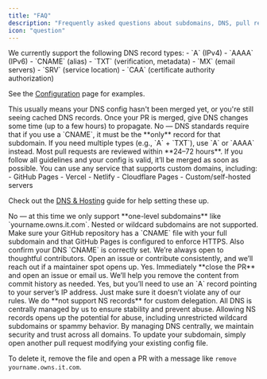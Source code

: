 ```yaml
---
title: "FAQ"
description: "Frequently asked questions about subdomains, DNS, pull requests, and usage rules."
icon: "question"
---
```



<AccordionGroup>

<Accordion title="Which DNS record types are supported?">
We currently support the following DNS record types:
- `A` (IPv4)
- `AAAA` (IPv6)
- `CNAME` (alias)
- `TXT` (verification, metadata)
- `MX` (email servers)
- `SRV` (service location)
- `CAA` (certificate authority authorization)

See the [Configuration](/configuration) page for examples.
</Accordion>

<Accordion title="Why does my domain still redirect to the project homepage?">
This usually means your DNS config hasn't been merged yet, or you're still seeing cached DNS records. Once your PR is merged, give DNS changes some time (up to a few hours) to propagate.
</Accordion>

<Accordion title="Can I use a CNAME record with other record types?">
No — DNS standards require that if you use a `CNAME`, it must be the **only** record for that subdomain. If you need multiple types (e.g., `A` + `TXT`), use `A` or `AAAA` instead.
</Accordion>

<Accordion title="How long will it take for my pull request to get merged?">
Most pull requests are reviewed within **24–72 hours**. If you follow all guidelines and your config is valid, it’ll be merged as soon as possible.
</Accordion>

<Accordion title="Which hosting services are supported?">
You can use any service that supports custom domains, including:
- GitHub Pages
- Vercel
- Netlify
- Cloudflare Pages
- Custom/self-hosted servers

Check out the [DNS & Hosting](/dns) guide for help setting these up.
</Accordion>

<Accordion title="Can I create nested subdomains (e.g. sub.project.owns.it.com)?">
No — at this time we only support **one-level subdomains** like `yourname.owns.it.com`. Nested or wildcard subdomains are not supported.
</Accordion>

<Accordion title="I get an SSL error on GitHub Pages. How do I fix this?">
Make sure your GitHub repository has a `CNAME` file with your full subdomain and that GitHub Pages is configured to enforce HTTPS. Also confirm your DNS `CNAME` is correctly set.
</Accordion>

<Accordion title="Can I join the maintainer or moderation team?">
We’re always open to thoughtful contributors. Open an issue or contribute consistently, and we’ll reach out if a maintainer spot opens up.
</Accordion>

<Accordion title="I accidentally leaked sensitive info in my PR. Can it be deleted?">
Yes. Immediately **close the PR** and open an issue or email us. We’ll help you remove the content from commit history as needed.
</Accordion>

<Accordion title="Can I use my subdomain for a Minecraft server?">
Yes, but you’ll need to use an `A` record pointing to your server’s IP address. Just make sure it doesn’t violate any of our rules.
</Accordion>

<Accordion title="Who can use NS records?">
We do **not support NS records** for custom delegation. All DNS is centrally managed by us to ensure stability and prevent abuse.
</Accordion>

<Accordion title="Why are you strict with NS records?">
Allowing NS records opens up the potential for abuse, including unrestricted wildcard subdomains or spammy behavior. By managing DNS centrally, we maintain security and trust across all domains.
</Accordion>

<Accordion title="How can I update or delete my subdomain?">
To update your subdomain, simply open another pull request modifying your existing config file.

To delete it, remove the file and open a PR with a message like `remove yourname.owns.it.com`.
</Accordion>

</AccordionGroup>
